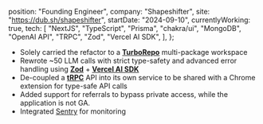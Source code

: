   position: "Founding Engineer",
  company: "Shapeshifter",
  site: "https://dub.sh/shapeshifter",
  startDate: "2024-09-10",
  currentlyWorking: true,
  tech: [
    "NextJS",
    "TypeScript",
    "Prisma",
    "chakra/ui",
    "MongoDB",
    "OpenAI API",
    "TRPC",
    "Zod",
    "Vercel AI SDK",
  ],
};

- Solely carried the refactor to a [**TurboRepo**](https://turbo.build/) multi-package workspace
- Rewrote ~50 LLM calls with strict type-safety and advanced error handling using [**Zod**](https://zod.dev/) + [**Vercel AI SDK**](https://ai-sdk.dev/)
- De-coupled a [**tRPC**](https://trpc.io/) API into its own service to be shared with a Chrome extension for type-safe API calls
- Added support for referrals to bypass private access, while the application is not GA.
- Integrated [Sentry](https://sentry.io) for monitoring
